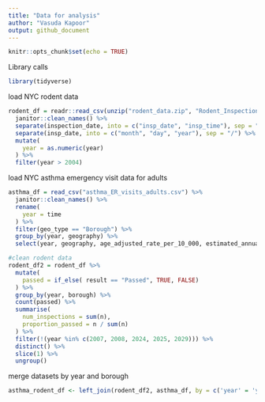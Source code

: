 ```yaml
---
title: "Data for analysis"
author: "Vasuda Kapoor"
output: github_document
---
```


```r
knitr::opts_chunk$set(echo = TRUE)
```

Library calls
```r
library(tidyverse)
```

load NYC rodent data
```r
rodent_df = readr::read_csv(unzip("rodent_data.zip", "Rodent_Inspection.csv")) %>%
  janitor::clean_names() %>%
  separate(inspection_date, into = c("insp_date", "insp_time"), sep = " ") %>%
  separate(insp_date, into = c("month", "day", "year"), sep = "/") %>%
  mutate(
    year = as.numeric(year)
  ) %>%
  filter(year > 2004)
```

load NYC asthma emergency visit data for adults
```r
asthma_df = read_csv("asthma_ER_visits_adults.csv") %>%
  janitor::clean_names() %>%
  rename(
    year = time
  ) %>%
  filter(geo_type == "Borough") %>%
  group_by(year, geography) %>%
  select(year, geography, age_adjusted_rate_per_10_000, estimated_annual_rate_per_10_000, number)
```
```r
#clean rodent data 
rodent_df2 = rodent_df %>%
  mutate(
    passed = if_else( result == "Passed", TRUE, FALSE)
  ) %>%
  group_by(year, borough) %>%
  count(passed) %>%
  summarise(
    num_inspections = sum(n),
    proportion_passed = n / sum(n)
  ) %>%
  filter(!(year %in% c(2007, 2008, 2024, 2025, 2029))) %>%
  distinct() %>%
  slice(1) %>%
  ungroup()
```
merge datasets by year and borough
```r
asthma_rodent_df <- left_join(rodent_df2, asthma_df, by = c('year' = 'year', 'borough' = 'geography'))
```

